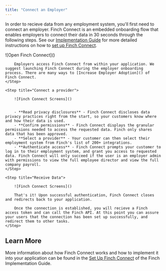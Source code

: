 ```yaml
---
title: "Connect an Employer"
---
```


In order to recieve data from any employment system, you'll first need to connect an employer. Finch Connect is an embedded onboarding flow that enables employers to connect their data in 30 seconds through the following steps.
See our [Implementation Guide]() for more detailed instructions on how to [set up Finch Connect]().



<Steps>
    <Step title="Open Finch Connect">
        ![Open Finch Connect]()


        Employers access Finch Connect from within your application. We suggest launching Finch Connect during the employer onboarding process. There are many ways to [Increase Employer Adoption]() of Finch Connect. 
    </Step>

    <Step title="Connect a provider">

        ![Finch Connect Screens]()


        - **Read privacy disclosures** - Finch Connect discloses data privacy practices right from the start, so your customers know where and how their data is used.
        - **Confirm permissions** - Finch Connect displays the granular permissions needed to access the requested data. Finch only shares data that has been approved.
        - **Select a provider** - Your customer can then select their employment system from Finch's list of 200+ integrations.
        - **Authenticate access** - Finch Connect prompts your customer to log in to their employment system, and grant you access to requested data. Finch Connect will only succeed if the user is an employer admin with permissions to view the full employee director and view the full company payroll.
    </Step>

    <Step title="Receive Data">

        ![Finch Connect Screens]()

        That's it! Upon successful authentication, Finch Connect closes and redirects back to your application. 

        Once the connection is established, you will recieve a Finch access token and can call the Finch API. At this point you can assure your users that the connection has been set up successfully, and redirect them to other tasks.
    </Step>

</Steps>

## Learn More

More information about how Finch Connect works and how to implement it into your application can be found in the  [Set Up Finch Connect](/Implementation-Guide/Connect/Set-Up-Finch-Connect) of the Finch Implementation Guide.